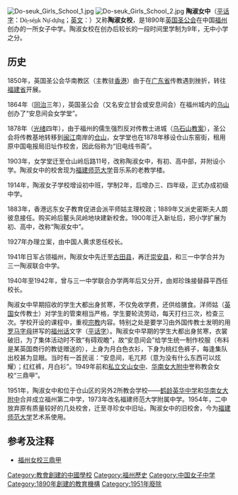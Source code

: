 [[File:Do-seuk_Girls_School_1.jpg|thumb]]
[[File:Do-seuk_Girls_School_2.jpg|thumb]]
'''陶淑女中'''（[[平话字|平话字]]：<font face="Lucida Sans Unicode">Dò̤-sé̤u<nowiki>̤</nowiki>k Nū<nowiki>̤</nowiki>-dŭ<nowiki>̤</nowiki>ng</font>；[[英文|英文]]：{{lang|en|Do-seuk Girls' School}}）又称'''陶淑女校'''，是1890年[[英国圣公会|英国圣公会]]在中国[[福州|福州]]创办的一所女子中学。陶淑女校在创办后较长的一段时间里学制为9年，无中小学之分。

== 历史 ==

1850年，英国圣公会华南教区（主教驻[[香港|香港]]）由于在[[广东省|广东省]]传教遇到挫折，转往[[福建省|福建省]]开展。

1864年（[[同治|同治]]三年），英国圣公会（又名安立甘会或安息间会）在福州城内的[[乌山|乌山]]创办了“安息间会女学堂”。

1878年（[[光绪|光绪]]四年），由于福州的儒生强烈反对传教士进城（[[乌石山教案|乌石山教案]]），圣公会将传教基地转移到[[闽江|闽江]]南岸的[[仓山|仓山]]，女学堂也在1878年移设仓山东窑街，租用原中国电报局旧址作校舍，因此俗称为“旧电线书斋”。

1903年，女学堂迁至仓山岭后路11号，改称陶淑女中，有初、高中部，并附设小学。陶淑女中的校舍现为[[福建师范大学|福建师范大学]]音乐系的老教学楼。

1914年，陶淑女子学校增设初中班，学制2年，后增办三、四年级，正式办成初级中学。

1883年，香港远东女子教育促进会派平师姑主理校政；1889年又派史密斯夫人朗彼息接任。购买岭后鳌头凤岭地块建新校舍。1900年迁入新址后，把小学扩展为初、高中，改称“陶淑女中”。

1927年办理立案，由中国人黄求恩任校长。

1941年日军占领福州，陶淑女中先迁至[[古田县|古田县]]，再迁[[崇安县|崇安县]]，和三一中学合并为三一陶淑联合中学。

1940年至1942年，曾与三一中学联合办学两年后又分开，由郑珍珠接替薛平西任校长。

陶淑女中早期招收的学生大都出身贫寒，不仅免收学费，还供给膳食。洋师姑（[[英国|英国]]女传教士）对学生的管束相当严格，学生要轮流劳动，每天打扫三次，检查三次。学校开设的课程中，重视[[宗教|宗教]]内容。特别之处是要学习由外国传教士发明的用[[罗马字母|罗马字母]]拼写的[[福州话|福州话]]文字（[[平话字|平话字]]）。陶淑女中早期的学生大都出身贫寒，衣裳破旧，为了集体活动时不致“有碍观瞻”，故“安息间会”给学生统一制作校服（布料是某英国商行的教徒赠送的），上身为月白色衣衫，下身为桃红色裤子，每逢集队出校甚为显眼。当时有一首民谣：“安息间，毛兀邦（意为没有什么东西可以炫耀）；红红裤，月白衫”。1949年前和[[私立文山女中|私立文山女中]]、[[私立华南女子高级中学|华南女大附中]]誉称教会女校“三鼎甲”。

1951年，陶淑女中和位于仓山区的另外2所教会学校——[[鹤龄英华中学|鹤龄英华中学]]和[[私立华南女子高级中学|华南女大附中]]合并成立福州第二中学，1973年改名福建师范大学附属中学。1954年，二中放弃原有质量较好的几处校舍，迁至寻珍女中旧址。陶淑女中的旧校舍，今为[[福建师范大学|福建师范大学]]艺术系使用。

== 参考及注释 ==
*[https://web.archive.org/web/20070929000208/http://www.fjsdfz.org/html/news/2004b/20041123fzwb.htm 福州女校三鼎甲]

[[Category:教會創建的中國學校|Category:教會創建的中國學校]]
[[Category:福州歷史|Category:福州歷史]]
[[Category:中国女子中学|Category:中国女子中学]]
[[Category:1890年創建的教育機構|Category:1890年創建的教育機構]]
[[Category:1951年廢除|Category:1951年廢除]]